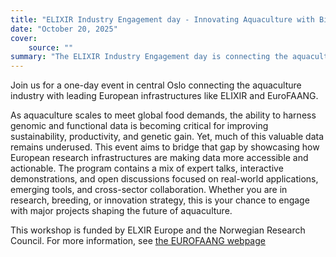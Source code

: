 ```yaml
---
title: "ELIXIR Industry Engagement day - Innovating Aquaculture with Big Data Resources"
date: "October 20, 2025"
cover:
    source: ""
summary: "The ELIXIR Industry Engagement day is connecting the aquaculture industry with leading European research infrastructures such as ELIXIR and EuroFAANG. The workshop explores how genomic and functional data can drive sustainability and innovation in aquaculture, featuring expert talks, interactive demos, and discussions on practical applications and collaboration."
---
```

Join us for a one-day event in central Oslo connecting the aquaculture industry with leading European infrastructures like ELIXIR and EuroFAANG. 

As aquaculture scales to meet global food demands, the ability to harness genomic and functional data is becoming critical for improving sustainability, productivity, and genetic gain. Yet, much of this valuable data remains underused. This event aims to bridge that gap by showcasing how European research infrastructures are making data more accessible and actionable. 
The program contains a mix of expert talks, interactive demonstrations, and open discussions focused on real-world applications, emerging tools, and cross-sector collaboration. Whether you are in research, breeding, or innovation strategy, this is your chance to engage with major projects shaping the future of aquaculture.

This workshop is funded by ELXIR Europe and the Norwegian Research Council.
For more information, see [the EUROFAANG webpage](https://eurofaang.eu/innovating-aquaculture-with-big-data-resources/)
